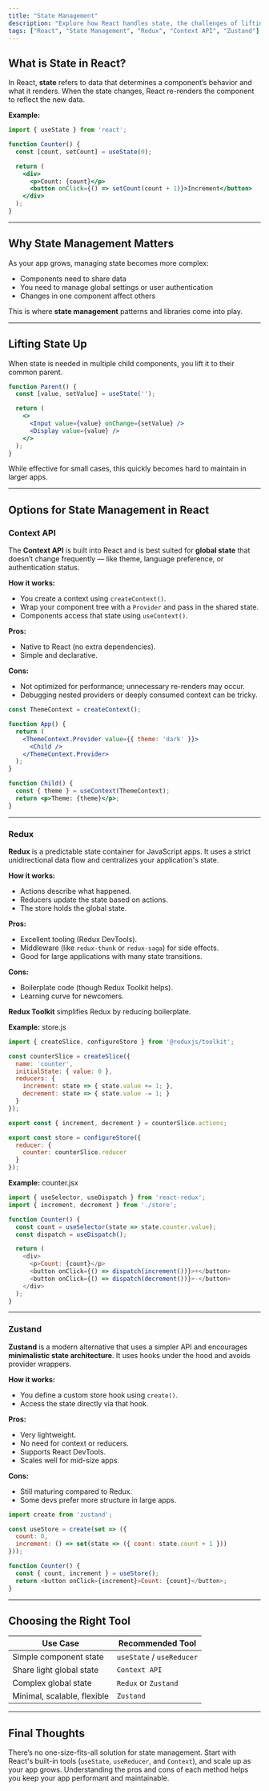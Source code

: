 ```yaml
---
title: "State Management"
description: "Explore how React handles state, the challenges of lifting state, and when to use tools like Context API, Redux, or Zustand."
tags: ["React", "State Management", "Redux", "Context API", "Zustand"]
---
```


## What is State in React?

In React, **state** refers to data that determines a component’s behavior and what it renders. When the state changes, React re-renders the component to reflect the new data.

**Example:**

```jsx
import { useState } from 'react';

function Counter() {
  const [count, setCount] = useState(0);

  return (
    <div>
      <p>Count: {count}</p>
      <button onClick={() => setCount(count + 1)}>Increment</button>
    </div>
  );
}
```

---

## Why State Management Matters

As your app grows, managing state becomes more complex:

* Components need to share data
* You need to manage global settings or user authentication
* Changes in one component affect others

This is where **state management** patterns and libraries come into play.

---

## Lifting State Up

When state is needed in multiple child components, you lift it to their common parent.

```jsx
function Parent() {
  const [value, setValue] = useState('');

  return (
    <>
      <Input value={value} onChange={setValue} />
      <Display value={value} />
    </>
  );
}
```

While effective for small cases, this quickly becomes hard to maintain in larger apps.

---

## Options for State Management in React

### Context API

The **Context API** is built into React and is best suited for **global state** that doesn’t change frequently — like theme, language preference, or authentication status.

**How it works:**

* You create a context using `createContext()`.
* Wrap your component tree with a `Provider` and pass in the shared state.
* Components access that state using `useContext()`.

**Pros:**

* Native to React (no extra dependencies).
* Simple and declarative.

**Cons:**

* Not optimized for performance; unnecessary re-renders may occur.
* Debugging nested providers or deeply consumed context can be tricky.

```jsx
const ThemeContext = createContext();

function App() {
  return (
    <ThemeContext.Provider value={{ theme: 'dark' }}>
      <Child />
    </ThemeContext.Provider>
  );
}

function Child() {
  const { theme } = useContext(ThemeContext);
  return <p>Theme: {theme}</p>;
}
```

---

### Redux

**Redux** is a predictable state container for JavaScript apps. It uses a strict unidirectional data flow and centralizes your application's state.

**How it works:**

* Actions describe what happened.
* Reducers update the state based on actions.
* The store holds the global state.

**Pros:**

* Excellent tooling (Redux DevTools).
* Middleware (like `redux-thunk` or `redux-saga`) for side effects.
* Good for large applications with many state transitions.

**Cons:**

* Boilerplate code (though Redux Toolkit helps).
* Learning curve for newcomers.

**Redux Toolkit** simplifies Redux by reducing boilerplate.

**Example:** store.js

```js
import { createSlice, configureStore } from '@reduxjs/toolkit';

const counterSlice = createSlice({
  name: 'counter',
  initialState: { value: 0 },
  reducers: {
    increment: state => { state.value += 1; },
    decrement: state => { state.value -= 1; }
  }
});

export const { increment, decrement } = counterSlice.actions;

export const store = configureStore({
  reducer: {
    counter: counterSlice.reducer
  }
});
```

**Example:** counter.jsx

```js
import { useSelector, useDispatch } from 'react-redux';
import { increment, decrement } from './store';

function Counter() {
  const count = useSelector(state => state.counter.value);
  const dispatch = useDispatch();

  return (
    <div>
      <p>Count: {count}</p>
      <button onClick={() => dispatch(increment())}>+</button>
      <button onClick={() => dispatch(decrement())}>-</button>
    </div>
  );
}
```

---

### Zustand

**Zustand** is a modern alternative that uses a simpler API and encourages **minimalistic state architecture**. It uses hooks under the hood and avoids provider wrappers.

**How it works:**

* You define a custom store hook using `create()`.
* Access the state directly via that hook.

**Pros:**

* Very lightweight.
* No need for context or reducers.
* Supports React DevTools.
* Scales well for mid-size apps.

**Cons:**

* Still maturing compared to Redux.
* Some devs prefer more structure in large apps.

```js
import create from 'zustand';

const useStore = create(set => ({
  count: 0,
  increment: () => set(state => ({ count: state.count + 1 }))
}));

function Counter() {
  const { count, increment } = useStore();
  return <button onClick={increment}>Count: {count}</button>;
}
```

---

## Choosing the Right Tool

| Use Case                    | Recommended Tool          |
| --------------------------- | ------------------------- |
| Simple component state      | `useState` / `useReducer` |
| Share light global state    | `Context API`             |
| Complex global state        | `Redux` or `Zustand`      |
| Minimal, scalable, flexible | `Zustand`                 |

---

## Final Thoughts

There’s no one-size-fits-all solution for state management. Start with React's built-in tools (`useState`, `useReducer`, and `Context`), and scale up as your app grows. Understanding the pros and cons of each method helps you keep your app performant and maintainable.
